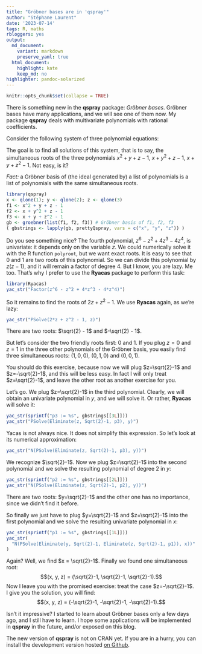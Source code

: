 ```yaml
---
title: "Gröbner bases are in 'qspray'"
author: "Stéphane Laurent"
date: '2023-07-14'
tags: R, maths
rbloggers: yes
output:
  md_document:
    variant: markdown
    preserve_yaml: true
  html_document:
    highlight: kate
    keep_md: no
highlighter: pandoc-solarized
---
```


```r
knitr::opts_chunk$set(collapse = TRUE)
```


There is something new in the **qspray** package: *Gröbner bases*. 
Gröbner bases have many applications, and we will see one of them now. 
My package **qspray** deals with multivariate polynomials with rational 
coefficients.

Consider the following system of three polynomial equations: 

\begin{align}
x^2 + y + z & = 1 \\
x + y^2 + z & = 1 \\
x + y + z^2 & = 1
\end{align}

The goal is to find all solutions of this system, that is to say, the 
simultaneous roots of the three polynomials $x^2 + y + z - 1$, 
$x + y^2 + z - 1$, $x + y + z^2 - 1$. Not easy, is it?

*Fact:* a Gröbner basis of (the ideal generated by) a list of polynomials 
is a list of polynomials with the same simultaneous roots.

```r
library(qspray)
x <- qlone(1); y <- qlone(2); z <- qlone(3)
f1 <- x^2 + y + z - 1
f2 <- x + y^2 + z - 1
f3 <- x + y + z^2 - 1
gb <- groebner(list(f1, f2, f3)) # Gröbner basis of f1, f2, f3
( gbstrings <- lapply(gb, prettyQspray, vars = c("x", "y", "z")) )
```

Do you see something nice? The fourth polynomial, $z^6 - z^2 + 4z^3 - 4z^4$, 
is univariate: it depends only on the variable $z$. We could numerically solve 
it with the R function `polyroot`, but we want exact roots. It is easy to see 
that $0$ and $1$ are two roots of this polynomial. So we can divide this 
polynomial by $z(z-1)$, and it will remain a factor of degree $4$. But I know, 
you are lazy. Me too. That's why I prefer to use the **Ryacas** package to 
perform this task:

```r
library(Ryacas)
yac_str("Factor(z^6 - z^2 + 4*z^3 - 4*z^4)")
```

So it remains to find the roots of $2z + z^2 - 1$. We use **Ryacas** again, as 
we're lazy:

```r
yac_str("PSolve(2*z + z^2 - 1, z)")
```

There are two roots: $\sqrt{2} - 1$ and $-\sqrt{2} - 1$.

But let's consider the two friendly roots first: $0$ and $1$. If you plug 
$z=0$ and $z=1$ in the three other polynomials of the Gröbner basis, you 
easily find three simultaneous roots: $(1, 0, 0)$, $(0, 1, 0)$ and $(0, 0, 1)$. 

You should do this exercise, because now we will plug $z=\sqrt{2}-1$ and 
$z=-\sqrt{2}-1$, and this will be less easy. In fact I will only treat 
$z=\sqrt{2}-1$, and leave the other root as another exercise for you.

Let's go. We plug $z=\sqrt{2}-1$ in the third polynomial. Clearly, we will 
obtain an univariate polynomial in $y$, and we will solve it. Or rather, 
**Ryacas** will solve it:

```r
yac_str(sprintf("p3 := %s", gbstrings[[3L]]))
yac_str("PSolve(Eliminate(z, Sqrt(2)-1, p3), y)")
```

Yacas is not always nice. It does not simplify this expression. So let's look 
at its numerical approximation:

```r
yac_str("N(PSolve(Eliminate(z, Sqrt(2)-1, p3), y))")
```

We recognize $\sqrt{2}-1$. Now we plug $z=\sqrt{2}-1$ into the second 
polynomial and we solve the resulting polynomial of degree $2$ in $y$:

```r
yac_str(sprintf("p2 := %s", gbstrings[[2L]]))
yac_str("N(PSolve(Eliminate(z, Sqrt(2)-1, p2), y))")
```

There are two roots: $y=\sqrt{2}-1$ and the other one has no importance, since 
we didn't find it before. 

So finally we just have to plug $y=\sqrt{2}-1$ and $z=\sqrt{2}-1$ into the 
first polynomial and we solve the resulting univariate polynomial in $x$:

```r
yac_str(sprintf("p1 := %s", gbstrings[[1L]]))
yac_str(
  "N(PSolve(Eliminate(y, Sqrt(2)-1, Eliminate(z, Sqrt(2)-1, p1)), x))"
)
```

Again? Well, we find $x = \sqrt{2}-1$. Finally we found one simultaneous root:
$$(x, y, z) = (\sqrt{2}-1, \sqrt{2}-1, \sqrt{2}-1).$$
Now I leave you with the promised exercise: treat the case $z=-\sqrt{2}-1$. 
I give you the solution, you will find:
$$(x, y, z) = (-\sqrt{2}-1, -\sqrt{2}-1, -\sqrt{2}-1).$$

Isn't it impressive? I started to learn about Gröbner bases only a few days 
ago, and I still have to learn. I hope some applications will be implemented 
in **qspray** in the future, and/or exposed on this blog.

The new version of **qspray** is not on CRAN yet. If you are in a hurry, you 
can install the development version hosted 
[on Github](https://github.com/stla/qspray).